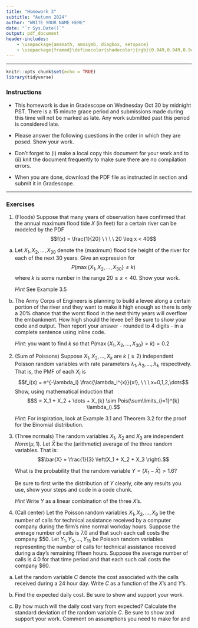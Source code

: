```yaml
---
title: "Homework 3"
subtitle: "Autumn 2024"
author: "WRITE YOUR NAME HERE"
date: "`r Sys.Date()`"
output: pdf_document
header-includes:
    - \usepackage{amsmath, amssymb, diagbox, setspace}
    - \usepackage{framed}\definecolor{shadecolor}{rgb}{0.949,0.949,0.949}
---
```

\onehalfspacing

* * * 
```r
knitr::opts_chunk$set(echo = TRUE)
library(tidyverse)
```

### Instructions

- This homework is due in Gradescope on Wednesday Oct 30 by midnight PST. There is a 15 minute grace period and submissions made during this time will not be marked as late. Any work submitted past this period is considered late.  

- Please answer the following questions in the order in which they are posed. Show your work.

- Don't forget to (i) make a local copy this document for your work and to (ii) knit the document frequently to make sure there are no compilation errors. 

- When you are done, download the PDF file as instructed in section and submit it in Gradescope. 

* * *


### Exercises 

1. (Floods) Suppose that many years of observation have confirmed that the annual maximum
flood tide $X$ (in feet) for a certain river can be modeled by the PDF
$$f(x) = \frac{1}{20} \ \ \ \ 20 \leq x < 40$$

a. Let $X_1, X_2, \dots, X_{30}$ denote the (maximum) flood tide height of the river for each of the next 30 years. Give an expression for 
$$P\left(\max\{X_1, X_2, \dots, X_{30} \} \leq k \right)$$ 
where $k$ is some number in the range $20 \leq x < 40$. Show your work.

    *Hint* See Example 3.5

    

b. The Army Corps of Engineers is planning to build a levee along a certain portion of the river and they want to make it high enough so there is only a 20% chance that the worst flood in the next thirty years will overflow the embankment. How high should the levee be? Be sure to show your code and output. Then report your answer - rounded to 4 digits - in a complete sentence using inline code.   

    *Hint*: you want to find $k$ so that $P\left(\max\{X_1, X_2, \dots, X_{30} \} > k \right) = 0.2$
   
   
2. (Sum of Poissons) Suppose $X_1, X_2, \dots, X_k$ are $k \:(\geq 2)$ independent Poisson random variables with rate parameters $\lambda_1, \lambda_2, \dots, \lambda_k$ respectively. 
That is, the PMF of each $X_i$ is
$$f_i(x) = e^{-\lambda_i} \frac{\lambda_i^{x}}{x!}, \ \ \ x=0,1,2,\dots$$
Show, using mathematical induction that
$$S = X_1 + X_2 + \dots + X_{k} \sim Pois(\sum\limits_{i=1}^{k} \lambda_i).$$

    *Hint*: For inspiration, look at Example 3.1 and Theorem 3.2 for the proof for the Binomial distribution. 
   
3. (Three normals) The	random	variables	$X_1$,	$X_2$ and	$X_3$ are	independent	$Norm(\mu, 1)$.	Let $\bar{X}$ be	the	
(arithmetic)	average	of	the	three	random	variables.	That is:
$$\bar{X} = \frac{1}{3} \left(X_1 + X_2 + X_3 \right).$$

   What is the probability	that the random variable $Y = (X_1	- \bar{X}) >	1.6$?

   Be sure to first write the distribution of $Y$ clearly, cite any results you use, show your steps and code in a code chunk.
   
    *Hint* Write $Y$ as a linear combination of the three $X$'s. 
   
4. (Call center) Let the Poisson random variables $X_1, X_2, \dots, X_9$ be
the number of calls for technical assistance received by a
computer company during the firm’s nine normal workday hours. Suppose the average number of calls \underline{per hour}
is 7.0 and that such each call costs the company \$50. Let $Y_1, Y_2, \dots, Y_{15}$ be Poisson random variables representing the number of calls
for technical assistance received during a day’s remaining fifteen hours. Suppose the average number of calls \underline{per
hour} is 4.0 for that time period and that each such call costs
the company \$60. 


a. Let the random variable $C$ denote the cost associated with the calls received during a 24 hour day. Write $C$ as a function of the $X$'s and $Y$'s. 

    
b. Find the expected daily cost. Be sure to show and support your work. 

c. By how much will the daily cost vary from expected? Calculate the standard deviation of the random variable $C$.  Be sure to show and support your work. Comment on assumptions you need to make for and \textbf{whether or not they are justified}
   
   